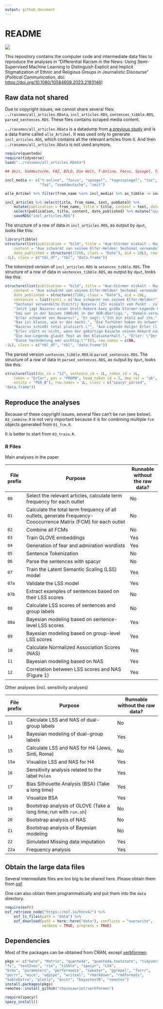 ```yaml
---
output: github_document
---
```


# README

![](fig1.png)

This repository contains the computer code and intermediate data files to reproduce the analyses in "Differential Racism in the News: Using Semi-Supervised Machine Learning to Distinguish Explicit and Implicit Stigmatization of Ethnic and Religious Groups in Journalistic Discourse" (*Political Communication*, doi: [https://doi.org/10.1080/10584609.2023.2193146](https://doi.org/10.1080/10584609.2023.2193146))

## Raw data not shared

Due to copyright issues, we cannot share several files: `../rassmon/all_articles.RData`, `incl_articles.RDS`, `sentences_tibble.RDS`, `parsed_sentences.RDS`. These files contains scraped media content.

`../rassmon/all_articles.RData` is a datadump from [a previous study](https://doi.org/10.1177/19401612211015077) and is a data frame called `alle_Artikel`. It was used only to generate `incl_articles.RDS`, which contains all the relevant articles from it. And then ``../rassmon/all_articles.RData`` is not used anymore.

```r
require(quanteda)
require(tidyverse)
load("../rassmon/all_articles.RData")

## Zeit, Süddeutsche, FAZ, BILD, Die Welt, T-Online, Focus, Spiegel, Tagesspiegel, taz

incl_media <- c("t-online", "focus", "spiegel", "tagesspiegel", "taz", "die-welt", "bild",
                "faz", "sueddeutsche", "zeit")

alle_Artikel %>% filter(from_name %in% incl_media) %>% as_tibble -> incl_articles

incl_articles %>% select(title, from_name, text, pubDate3) %>%
    mutate(publication = from_name, title = title, content = text, date_published = pubDate3) %>%
    select(publication, title, content, date_published) %>% mutate("aid" = row_number()) %>%
    saveRDS("incl_articles.RDS")
```

The structure of a row of data in `incl_articles.RDS`, as output by `dput`, looks like this:

```r
library(tibble)
structure(list(publication = "bild", title = "Aue-Stürmer eiskalt - Nazarov jagt Erlers Elfer-Rekord", 
    content = "Aue schwärmt von seinem Elfer-Helden! Sechsmal verwandelte Dimitrij Nazarov (25) eiskalt vom Punkt - zuletzt doppelt gegen 1860 München (3:0). Jetzt jagt Nazarov einen Uralt-Rekord Aues große Stürmer-Legende Holger Erler (67/418 Pflichtspiele mit 99 Toren) gelang das Kunststück, sieben Strafstöße am Stück zu verwandeln. Das war in der Saison 1980/81 in der DDR-Oberliga. Damals vernaschte Erler Torwart-Ikonen wie Bodo Rudwaleit (BFC), Jürgen Croy (Zwickau) und René Müller (Lok). Erler schwärmt von Nazarov! Er sagt: \"Ich bin stolz auf ihn. Das ist klasse, wie er das macht. Die Torhüter haben es schwer. Nazarov schießt total platziert.\" Aue-Legende Holger Erler (l.) Erler stört es nicht, wenn der gebürtige Kasache seinen Rekord nach 36 Jahren knackt: \"Da habe ich überhaupt nichts dagegen, Hauptsache die Jungs halten die Klasse.\" Die Aue-Legende glaubt fest an den Klassenerhalt. Erler: \"Der neue Trainer hat einen entscheidenden Schachzug gemacht: Er hat mit Samson die Abwehr verstärkt. Diese Veränderung war wichtig.\"", 
    date_published = structure(17266, class = "Date"), aid = 20L), row.names = c(NA, 
-1L), class = c("tbl_df", "tbl", "data.frame"))
```

The tokenized version of `incl_articles.RDS` is `setences_tibble.RDS`. The structure of a row of data in `sentences_tibble.RDS`, as output by `dput`, looks like this:

```r
structure(list(publication = "bild", title = "Aue-Stürmer eiskalt - Nazarov jagt Erlers Elfer-Rekord", 
    content = "Aue schwärmt von seinem Elfer-Helden! Sechsmal verwandelte Dimitrij Nazarov (25) eiskalt vom Punkt - zuletzt doppelt gegen 1860 München (3:0). Jetzt jagt Nazarov einen Uralt-Rekord Aues große Stürmer-Legende Holger Erler (67/418 Pflichtspiele mit 99 Toren) gelang das Kunststück, sieben Strafstöße am Stück zu verwandeln. Das war in der Saison 1980/81 in der DDR-Oberliga. Damals vernaschte Erler Torwart-Ikonen wie Bodo Rudwaleit (BFC), Jürgen Croy (Zwickau) und René Müller (Lok). Erler schwärmt von Nazarov! Er sagt: \"Ich bin stolz auf ihn. Das ist klasse, wie er das macht. Die Torhüter haben es schwer. Nazarov schießt total platziert.\" Aue-Legende Holger Erler (l.) Erler stört es nicht, wenn der gebürtige Kasache seinen Rekord nach 36 Jahren knackt: \"Da habe ich überhaupt nichts dagegen, Hauptsache die Jungs halten die Klasse.\" Die Aue-Legende glaubt fest an den Klassenerhalt. Erler: \"Der neue Trainer hat einen entscheidenden Schachzug gemacht: Er hat mit Samson die Abwehr verstärkt. Diese Veränderung war wichtig.\"", 
    date_published = structure(17266, class = "Date"), aid = 20L, 
    sentences = list(text1 = c("Aue schwärmt von seinem Elfer-Helden!", 
    "Sechsmal verwandelte Dimitrij Nazarov (25) eiskalt vom Punkt - zuletzt doppelt gegen 1860 München (3:0).", 
    "Jetzt jagt Nazarov einen Uralt-Rekord Aues große Stürmer-Legende Holger Erler (67/418 Pflichtspiele mit 99 Toren) gelang das Kunststück, sieben Strafstöße am Stück zu verwandeln.", 
    "Das war in der Saison 1980/81 in der DDR-Oberliga.", "Damals vernaschte Erler Torwart-Ikonen wie Bodo Rudwaleit (BFC), Jürgen Croy (Zwickau) und René Müller (Lok).", 
    "Erler schwärmt von Nazarov!", "Er sagt: \"Ich bin stolz auf ihn.", 
    "Das ist klasse, wie er das macht.", "Die Torhüter haben es schwer.", 
    "Nazarov schießt total platziert.\"", "Aue-Legende Holger Erler (l.)", 
    "Erler stört es nicht, wenn der gebürtige Kasache seinen Rekord nach 36 Jahren knackt: \"Da habe ich überhaupt nichts dagegen, Hauptsache die Jungs halten die Klasse.\"", 
    "Die Aue-Legende glaubt fest an den Klassenerhalt.", "Erler: \"Der neue Trainer hat einen entscheidenden Schachzug gemacht: Er hat mit Samson die Abwehr verstärkt.", 
    "Diese Veränderung war wichtig.\""))), row.names = c(NA, 
-1L), class = c("tbl_df", "tbl", "data.frame"))
```

The parsed version `sentences_tibble.RDS` is `parsed_sentences.RDS`. The structure of a row of data in `parsed_sentences.RDS`, as output by `dput`, looks like this:

```r
structure(list(doc_id = "12", sentence_id = 1L, token_id = 1L, 
    token = "Erler", pos = "PROPN", head_token_id = 2, dep_rel = "sb", 
    entity = "PER_B"), row.names = 1L, class = c("spacyr_parsed", 
"data.frame"))
```

## Reproduce the analyses

Because of these copyright issues, several files can't be run (see below). `02_combine.R` is not very important because it is for combining multiple `fcm` objects generated from `01_fcm.R`.

It is better to start from `03_train.R`.

### R Files

Main analyses in the paper

| File prefix | Purpose                                                                                                         | Runnable without the raw data? |
|-------------|-----------------------------------------------------------------------------------------------------------------|--------------------------------|
| `00`        | Select the relevant articles, calculate term frequency for each outlet                                          | No                             |
| `01`        | Calculate the total term frequency of all outlets, generate Frequency-Cooccurrence Matrix (FCM) for each outlet | No                             |
| `02`        | Combine all FCMs                                                                                                | No                             |
| `03`        | Train GLOVE embeddings                                                                                          | Yes                            |
| `04`        | Generation of fear and admiration wordlists                                                                     | Yes                            |
| `05`        | Sentence Tokenization                                                                                           | No                             |
| `06`        | Parse the sentences with spacyr                                                                                 | No                             |
| `07`        | Train the Latent Semantic Scaling (LSS) model                                                                   | Yes                            |
| `07a`       | Validate the LSS model                                                                                          | Yes                            |
| `07b`       | Extract examples of sentences based on their LSS scores                                                         | No                             |
| `08`        | Calculate LSS scores of sentences and group labels                                                              | No                             |
| `08a`       | Bayesian modeling based on sentence-level LSS scores                                                            | Yes                            |
| `09`        | Bayesian modeling based on group-level LSS scores                                                               | Yes                            |
| `10`        | Calculate Normalized Association Scores (NAS)                                                                   | Yes                            |
| `11`        | Bayesian modeling based on NAS                                                                                  | Yes                            |
| `12`        | Correlation between LSS scores and NAS (Figure 1)                                                               | Yes                            |

Other analyses (incl. sensitivity analyses)

| File prefix | Purpose                                                           | Runnable without the raw data? |
|-------------|-------------------------------------------------------------------|--------------------------------|
| `13`        | Calculate LSS and NAS of dual-group labels                        | No                             |
| `14`        | Bayesian modeling of dual-group labels                            | Yes                            |
| `15`        | Calculate LSS and NAS for H4 (Jews, Sinti, Roma)                  | No                             |
| `15a`       | Visualize LSS and NAS for H4                                      | Yes                            |
| `16`        | Sensitivity analysis related to the label `Polen`                 | Yes                            |
| `17`        | Bias Silhouette Analysis (BSA) (Take a long time)                 | Yes                            |
| `18`        | Visualize BSA                                                     | Yes                            |
| `19`        | Bootstrap analysis of GLOVE (Take a long time; run with `run.sh`) | No                             |
| `20`        | Bootstrap analysis of NAS                                         | No                             |
| `21`        | Bootstrap analysis of Bayesian modeling                           | No                             |
| `22`        | Simulated Missing data imputation                                 | Yes                            |
| `22a`       | Frequency analysis                                                | Yes                            |

## Obtain the large data files

Several intermediate files are too big to be shared here. Please obtain them from [osf](https://osf.io/hncx4/).

One can also obtain them programmatically and put them into the `data` directory.

```r
require(osfr)
osf_retrieve_node("https://osf.io/hncx4/") %>%
    osf_ls_files(path = "data") %>%
    osf_download(path = here::here("data"), conflicts = "overwrite",
                 verbose = TRUE, progress = TRUE)
```

## Dependencies

Most of the packages can be obtained from CRAN, except [verbformen](https://github.com/chainsawriot/verbformen).

```r
pkgs <- c("here", "Matrix", "quanteda", "quanteda.textstats", "tidyverse", 
"fs", "text2vec", "rio", "tibble", "spacyr", "LSX", 
"brms", "parameters", "performance", "sweater", "ggrepel", "furrr", 
"purrr", "mice", "udpipe", "writexl", "rmarkdown", "rmdformats", 
"kableExtra", "plotly", "knitr", "bayestestR", "remotes")
install.packages(pkgs)
remotes::install_github("chainsawriot/verbformen")

require(spacyr)
spacy_install()
```
